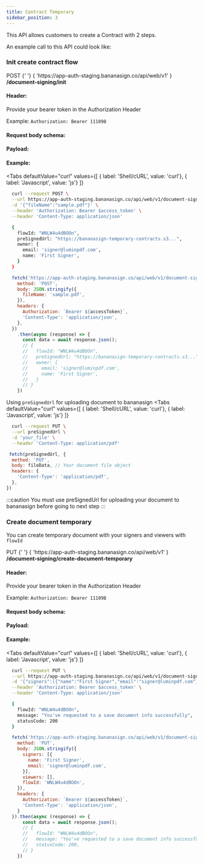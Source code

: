 ```yaml
---
title: Contract Temporary
sidebar_position: 3
---
```



This API allows customers to create a Contract with 2 steps.

An example call to this API could look like:

### Init create contract flow

<CodeBlock>
  <Badge bg="rgb(24, 111, 175)">POST</Badge>
  {' '} 
  {
    'https://app-auth-staging.bananasign.co/api/web/v1'
  }
  <b>/document-signing/init</b>
</CodeBlock>

#### Header:
Provide your bearer token in the Authorization Header

Example: ```Authorization: Bearer 111098```


#### Request body schema:
<ApiSchema id="contract-yml" pointer="#/components/schemas/Init" />

#### Payload:
<ApiSchema id="contract-yml" pointer="#/components/schemas/InitPayload" />

#### Example:

<Tabs 
  defaultValue="curl"
  values={[
    { label: 'Shell/cURL', value: 'curl'},
    { label: 'Javascript', value: 'js'}
  ]}
>
<TabItem value="curl">

```bash title="init-flow"
  curl --request POST \
  --url https://app-auth-staging.bananasign.co/api/web/v1/document-signing/init \
  -d '{"fileName":"sample.pdf"}' \
  --header 'Authorization: Bearer $access_token' \
  --header 'Content-Type: application/json'
```

```bash title="response"
  { 
    flowId: "WNLW4u4dBOOn",
    preSignedUrl: "https://bananasign-temporary-contracts.s3...",
    owner: {
      email: 'signer@luminpdf.com',
      name: 'First Signer',
    }
  }
```
</TabItem>

<TabItem value="js">

```js title="init-flow.js"
  fetch('https://app-auth-staging.bananasign.co/api/web/v1/document-signing/init', {
    method: 'POST',
    body: JSON.stringify({
      fileName: 'sample.pdf',
    }),
    headers: {
      Authorization: `Bearer ${accessToken}`,
      'Content-Type': 'application/json',
    },
  })
    .then(async (response) => {
      const data = await response.json();
      // { 
      //   flowId: "WNLW4u4dBOOn",
      //   preSignedUrl: "https://bananasign-temporary-contracts.s3...",
      //   owner: {
      //     email: 'signer@luminpdf.com',
      //     name: 'First Signer',
      //   }
      // }
    })
```
</TabItem>

</Tabs>

Using `preSignedUrl` for uploading document to bananasign
<Tabs 
  defaultValue="curl"
  values={[
    { label: 'Shell/cURL', value: 'curl'},
    { label: 'Javascript', value: 'js'}
  ]}
>
<TabItem value="curl">

```bash title="init-flow"
  curl --request PUT \
  --url preSignedUrl \
  -d 'your_file' \
  --header 'Content-Type: application/pdf'
```
</TabItem>

<TabItem value="js">

```js title="upload.js"
 fetch(preSignedUrl, {
  method: 'PUT',
  body: fileData, // Your document file object
  headers: {
    'Content-Type': 'application/pdf',
  },
})
```
</TabItem>

</Tabs>

:::caution
You must use preSignedUrl for uploading your document to bananasign before going to next step
:::

### Create document temporary

You can create temporary document with your signers and viewers with `flowId`

<CodeBlock>
  <Badge bg="rgb(149, 80, 124)">PUT</Badge>
  {' '} 
  {
    'https://app-auth-staging.bananasign.co/api/web/v1'
  }
  <b>/document-signing/create-document-temporary</b>
</CodeBlock>

#### Header:
Provide your bearer token in the Authorization Header

Example: ```Authorization: Bearer 111098```


#### Request body schema:
<ApiSchema id="contract-yml" pointer="#/components/schemas/ContractTemporary" />

#### Payload:
<ApiSchema id="contract-yml" pointer="#/components/schemas/ContractTemporaryPayload" />

#### Example:

<Tabs 
  defaultValue="curl"
  values={[
    { label: 'Shell/cURL', value: 'curl'},
    { label: 'Javascript', value: 'js'}
  ]}
>
<TabItem value="curl">

```bash title="init-flow"
  curl --request PUT \
  --url https://app-auth-staging.bananasign.co/api/web/v1/document-signing/create-document-temporary \
  -d '{"signers":[{"name":"First Signer","email":"signer@luminpdf.com"}],"viewers":[],"flowId":"WNLW4u4dBOOn"}' \
  --header 'Authorization: Bearer $access_token' \
  --header 'Content-Type: application/json'
```

```bash title="response"
  {
    flowId: "WNLW4u4dBOOn",
    message: "You've requested to a save document info successfully",
    statusCode: 200
  }
```
</TabItem>

<TabItem value="js">

```js title="create.js"
  fetch('https://app-auth-staging.bananasign.co/api/web/v1/document-signing/create-document-temporary', {
    method: 'PUT',
    body: JSON.stringify({
      signers: [{
        name: 'First Signer',
        email: 'signer@luminpdf.com',
      }],
      viewers: [],
      flowId: 'WNLW4u4dBOOn',
    }),
    headers: {
      Authorization: `Bearer ${accessToken}`,
      'Content-Type': 'application/json',
    }
  }).then(async (response) => {
      const data = await response.json();
      // { 
      //   flowId: "WNLW4u4dBOOn",
      //   message: "You've requested to a save document info successfully",
      //   statusCode: 200,
      // }
    })
```
</TabItem>

</Tabs>